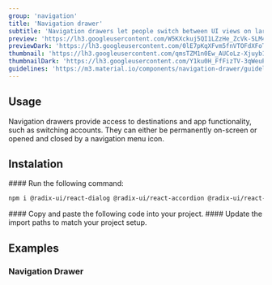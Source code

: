 ```yaml
---
group: 'navigation'
title: 'Navigation drawer'
subtitle: 'Navigation drawers let people switch between UI views on larger devices'
preview: 'https://lh3.googleusercontent.com/W5KXckuj5QI1LZzHe_ZcVk-SLM4de_7RspI74hENhGDaoZQMREUkCGgcHcKOxCqxk8a9zBCLeQupSOYhya6FgvEcFrw5A_lyF2iQQJYRphNRgfHobME=s0'
previewDark: 'https://lh3.googleusercontent.com/0lE7pKqXFvm5fnVTOFdXFoT8JrMs2FC17W3ioURwEsjh4jv8EJURiy6W_A3BC6oOfH7Yfi67EAYS9Yn-EWkMTJcQpU1rFUmL2zpyTB8DGRM-JGDLvhBC=s0'
thumbnail: 'https://lh3.googleusercontent.com/qmsTZM1n0Ew_AUCoLz-Xjuyb1Qu57kyfi_Vp59yS9INAJcUEzDyvSsAfYOXBupPCE0sygWhSDvl155dOfNEAty_VeR4UPkbmhYeSDObQ9svkWnB1ifQ=w2400'
thumbnailDark: 'https://lh3.googleusercontent.com/Y1ku0H_FfFizTV-3qWeuPXUyEhJ0UpC84YEldalsmRKsrUZQvytrkQOsktd3QtkIczOTJactq_96t3tNfKsYStQ37A0DkGFdezhLbk_j_Ut2vcJS6X0=w2400'
guidelines: 'https://m3.material.io/components/navigation-drawer/guidelines'
---
```



## Usage

Navigation drawers provide access to destinations and app functionality, such as switching accounts. They can either be permanently on-screen or opened and closed by a navigation menu icon.

## Instalation

<Steps>

<Step>
#### Run the following command:

```bash
npm i @radix-ui/react-dialog @radix-ui/react-accordion @radix-ui/react-slot
```

</Step>

<Step>
  #### Copy and paste the following code into your project.
  <ComponentSource name="navigation-drawer" />
</Step>

<Step>
#### Update the import paths to match your project setup.

</Step>

</Steps>

## Examples

### Navigation Drawer

<ComponentContainer>
  <NavigationDrawerExample slot='preview' client:visible/>

```tsx

```

</ComponentContainer>

